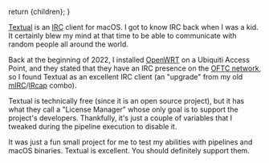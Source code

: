 

  return <BaseProject title={title} description={description} imgSrc={imgSrc} imgAlt={imgAlt} pubDate={pubDate} link={link}>{children}</BaseProject>;
}

[Textual](https://www.codeux.com/textual) is an [IRC](https://en.wikipedia.org/wiki/Internet_Relay_Chat) client for macOS. I got to know IRC back when I was a kid. It certainly blew my mind at that time to be able to communicate with random people all around the world.

Back at the beginning of 2022, I installed [OpenWRT](https://openwrt.org) on a Ubiquiti Access Point, and they stated that they have an IRC presence on the [OFTC network](https://www.oftc.net), so I found Textual as an excellent IRC client (an "upgrade" from my old [mIRC](https://www.mirc.com)/[IRcap](https://www.ircap.com) combo).

Textual is technically free (since it is an open source project), but it has what they call a "License Manager" whose only goal is to support the project's developers. Thankfully, it's just a couple of variables that I tweaked during the pipeline execution to disable it.

It was just a fun small project for me to test my abilities with pipelines and macOS binaries. Textual is excellent. You should definitely support them.
